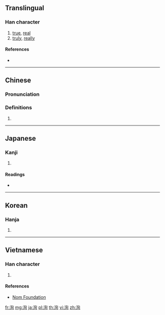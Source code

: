 {{character info/new}}
==Translingual==

===Han character===
{{Han char|rn=85|rad=水|as=06|sn=9|four=37120|canj=EPA|ids=⿰氵旬}}

# [[true]], [[real]]
# [[truly]], [[really]]

====References====
* {{Han ref|kx=0622.120|dkj=17416|dj=1018.100|hdz=31613.050|uh=6D35|ud=27957|bh=ACAC|bd=44204}}

----

==Chinese==
{{zh-forms}}

===Pronunciation===
{{zh-pron
|m=xún
|c=seon1
|mc=y
|oc=y
|ma=
|cat=a,adv
}}

===Definitions===
{{zh-hanzi}}

# {{rfdef|lang=zh}}

----

==Japanese==

===Kanji===
{{ja-kanji|grade=|rs=水06}}

# {{defn|lang=ja|sort=水06}}

====Readings====
* {{ja-readings|on=[[しゅん]] (shun), [[じゅん]] (jun)|kun=[[まことに]] (makotoni)}}

----

==Korean==

===Hanja===
{{ko-hanja|hangeul=[[순]], [[현]]|eumhun=|rv=sun, hyeon|mr=sun, hyŏn|y=swun, hyen}}

# {{defn|lang=ko|sort=水06}}

----

==Vietnamese==

===Han character===
{{vi-readings|rs=水06| hanviet = toang, tuân}}

# {{defn|lang=vi|sort=水06}}

====References====
*[http://nomfoundation.org/common/nom_details.php?codepoint=6d35 Nom Foundation]

[[fr:洵]]
[[mg:洵]]
[[ja:洵]]
[[pl:洵]]
[[th:洵]]
[[vi:洵]]
[[zh:洵]]